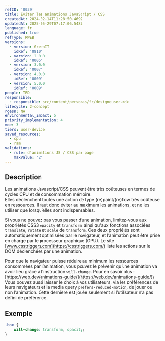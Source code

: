 ```yaml
---
refID: '0039'
title: Éviter les animations JavaScript / CSS
createdAt: 2024-02-14T11:28:50.469Z
updatedAt: 2025-05-29T07:17:06.548Z
language: fr
published: true
refType: RWEB
versions:
  - version: GreenIT
    idRef: '0810'
  - version: 2.0.0
    idRef: '0005'
  - version: 3.0.0
    idRef: '0007'
  - version: 4.0.0
    idRef: '0009'
  - version: 5.0.0
    idRef: '0009'
people: TBD
responsible:
  - responsible: src/content/personas/fr/designeuser.mdx
lifecycle: 2-concept
rgesn: NA
environmental_impact: 5
priority_implementation: 4
moe: 3
tiers: user-device
saved_resources:
  - cpu
  - ram
validations:
  - rule: d'animations JS / CSS par page
    maxValue: '2'
---
```


## Description

Les animations Javascript/CSS peuvent être très coûteuses en termes de cycles CPU et de consommation mémoire. \
Elles déclenchent toutes une action de type (re)paint/(re)flow très coûteuse en ressources. Il faut donc éviter au maximum les animations, et ne les utiliser que lorsqu’elles sont indispensables.

Si vous ne pouvez pas vous passer d’une animation, limitez-vous aux propriétés CSS3 `opacity` et `transform`, ainsi qu'aux fonctions associées `translate`, `rotate` et `scale` de `transform`. Ces deux propriétés sont automatiquement optimisées par le navigateur, et l’animation peut être prise en charge par le processeur graphique (GPU). Le site [www.csstriggers.com](https://csstriggers.com/) liste les actions sur le DOM déclenchées par une animation.

Pour que le navigateur puisse réduire au minimum les ressources consommées par l’animation, vous pouvez le prévenir qu’une animation va avoir lieu grâce à l'instruction `will-change`. Pour en savoir plus : [https://web.dev/animations-guide/](https://web.dev/animations-guide/)\
\
Vous pouvez aussi laisser le choix à vos utilisateurs, via les préférences de leurs navigateurs et la media query `prefers-reduced-motion`, de jouer ou non l’animation. Cette dernière est jouée seulement si l’utilisateur n’a pas défini de préférence.

## Exemple

```css
.box {
    will-change: transform, opacity;
}
```
